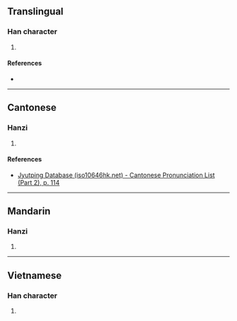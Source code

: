 {{character info/new}}
==Translingual==

===Han character===
{{Han char|rn=64|rad=手|as=06|sn=9|four=51040|canj=QSJ|ids=⿰扌耳}}

# {{defn|Han|sort=手06}}

====References====
* {{Han ref|kx=0431.090|dkj=12066|hdz=31867.010|uh=6315|ud=25365|bh=CEE4|bd=52964}}

----

==Cantonese==

===Hanzi===
{{yue-hanzi|jyut=[[dip3]]|y=dip3}}

# {{defn|lang=yue|sort=手06}}

====References====
* [http://www.iso10646hk.net/jp/document/download.jsp Jyutping Database (iso10646hk.net) - Cantonese Pronunciation List (Part 2), p. 114]

----

==Mandarin==

===Hanzi===
{{cmn-hanzi|pin=[[dié]] ([[die2]])|wg=tieh<sup>2</sup>}}

# {{defn|lang=cmn|sort=手06}}

----

==Vietnamese==

===Han character===
{{vi-hantu|[[nhẹ]], [[nhĩ]]|rs=手06}}

# {{defn|lang=vi|sort=手06}}